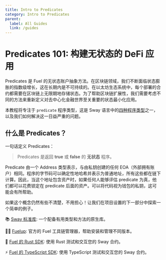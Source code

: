 ```yaml
---
title: Intro to Predicates
category: Intro to Predicates
parent:
  label: All Guides
  link: /guides
---
```

# Predicates 101: 构建无状态的 DeFi 应用

Predicates 是 Fuel 的无状态账户抽象方法。在区块链领域，我们不断面临状态膨胀的指数级增长，这在长期内是不可持续的。在以太坊生态系统中，每个部署的合约都需要在区块链上无限期地存储状态。为了帮助区块链扩展性，我们需要考虑不同的方法来重新定义对去中心化金融世界至关重要的状态最小化应用。

本教程将专注于 `predicate` 程序类型，这是 Sway 语言中的[四种程序类型](/docs/sway/sway-program-types/)之一，以及我们如何解决这一日益严重的问题。

## 什么是 Predicates？

一句话定义 Predicates：

> Predicates 是返回 **true** 或 **false** 的 **无状态** 程序。

Predicate 由一个 Address 类型表示，与由私钥创建的任何 EOA（外部拥有账户）相同。程序的字节码可以确定性地哈希并表示为普通地址，所有这些都在链下计算。因此，当这个地址包含资产时，如果任何人能够评估 predicate 为真，他们都可以花费锁定在 predicate 后面的资产。可以将代码视为钱包的私钥，这可能会有所帮助。

如果这个概念仍然有些不清楚，不用担心！让我们在项目设置的下一部分中探索一个简单的例子。

📚 [Sway 标准库](https://fuellabs.github.io/sway/master/std/): 一个配备有用类型和方法的原生库。

🧑‍🔧 [Fuelup](https://install.fuel.network/latest/): 官方的 Fuel 工具链管理器，帮助安装和管理不同版本。

🦀 [Fuel 的 Rust SDK](https://docs.fueldev.xyz/docs/fuels-rs/): 使用 Rust 测试和交互您的 Sway 合约。

⚡ [Fuel 的 TypeScript SDK](https://docs.fueldev.xyz/docs/fuels-ts/): 使用 TypeScript 测试和交互您的 Sway 合约。

